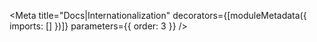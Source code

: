 
<Meta
  title="Docs|Internationalization"
  decorators={[moduleMetadata({ imports: [] })]}
  parameters={{ order: 3 }}
/>

<Description markdown={I18n} />
